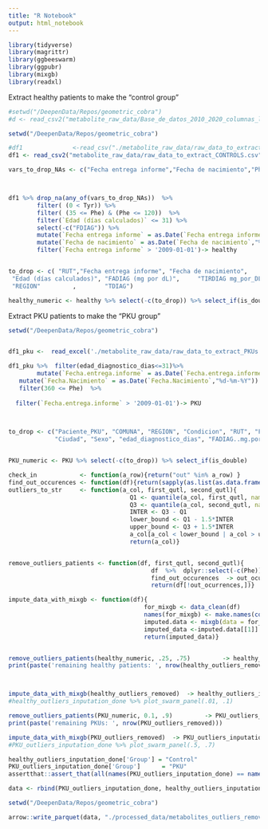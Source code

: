 ```yaml
---
title: "R Notebook"
output: html_notebook
---
```


```r
library(tidyverse)
library(magrittr)
library(ggbeeswarm)
library(ggpubr)
library(mixgb)
library(readxl)
```

Extract healthy patients to make the "control group"
```r
#setwd("/DeepenData/Repos/geometric_cobra")
#d <- read_csv2("metabolite_raw_data/Base_de_datos_2010_2020_columnas_limpias.csv") %>% rename(Glu = Glt, Tyr = tir)
```


```r
setwd("/DeepenData/Repos/geometric_cobra")

#df1              <-read_csv("./metabolite_raw_data/raw_data_to_extract_controls.csv") %>% dplyr::select(!starts_with('...'))
df1 <- read_csv2("metabolite_raw_data/raw_data_to_extract_CONTROLS.csv") %>% rename(Glu = Glt, Tyr = tir) %>% dplyr::select(-c("SA"))
```


```r
vars_to_drop_NAs <- c("Fecha entrega informe","Fecha de nacimiento","Phe","Tyr", "Edad (días calculados)")



df1 %>% drop_na(any_of(vars_to_drop_NAs))  %>%
        filter( (0 < Tyr)) %>%
        filter( (35 <= Phe) & (Phe <= 120))  %>%   
        filter(`Edad (días calculados)` <= 31) %>% 
        select(-c("FDIAG")) %>%
        mutate(`Fecha entrega informe` = as.Date(`Fecha entrega informe`,"%d-%m-%Y"))  %>% 
        mutate(`Fecha de nacimiento` = as.Date(`Fecha de nacimiento`,"%d-%m-%Y")) %>%
        filter(`Fecha entrega informe` > '2009-01-01')-> healthy


to_drop <- c( "RUT","Fecha entrega informe", "Fecha de nacimiento",    "estudio molecular",      "Ciudad",                 "Sexo" , 
 "Edad (días calculados)", "FADIAG (mg por dL)",     "TIRDIAG mg_por_DL" ,     "razon_FADIAG_TIRDIAG" ,  "COMUNA",
 "REGION"         ,        "TDIAG")

healthy_numeric <- healthy %>% select(-c(to_drop)) %>% select_if(is_double)
```


Extract PKU patients to make the "PKU group"

```r
setwd("/DeepenData/Repos/geometric_cobra")


df1_pku <-  read_excel('./metabolite_raw_data/raw_data_to_extract_PKUs.xlsx') %>% dplyr::select(-c("...1")) %>% dplyr::select(-c("SA"))

df1_pku %>%  filter(edad_diagnostico_dias<=31)%>%
        mutate(`Fecha.entrega.informe` = as.Date(`Fecha.entrega.informe`,"%d-%m-%Y"))%>%
   mutate(`Fecha.Nacimiento` = as.Date(`Fecha.Nacimiento`,"%d-%m-%Y"))  %>%
   filter(360 <= Phe)  %>%   
  
  filter(`Fecha.entrega.informe` > '2009-01-01')-> PKU
  


to_drop <- c("Paciente_PKU", "COMUNA", "REGION", "Condicion", "RUT", "Fecha.entrega.informe", "Fecha.Nacimiento", "estudio.molecular",
             "Ciudad", "Sexo", "edad_diagnostico_dias", "FADIAG..mg.por.dL.",    "TIRDIAG.mg_por_dL","razon_FADIAG_TIRDIAG" ,"TDIAG")


PKU_numeric <- PKU %>% select(-c(to_drop)) %>% select_if(is_double)
```


```r
check_in            <- function(a_row){return("out" %in% a_row) }
find_out_occurences <- function(df){return(sapply(as.list(as.data.frame(t(df))), check_in) %>% as.vector())}
outliers_to_str     <- function(a_col, first_qutl, second_qutl){
                                  Q1 <- quantile(a_col, first_qutl, names = FALSE, na.rm =T)
                                  Q3 <- quantile(a_col, second_qutl, names = FALSE, na.rm =T)
                                  INTER <- Q3 - Q1
                                  lower_bound <- Q1 - 1.5*INTER
                                  upper_bound <- Q3 + 1.5*INTER
                                  a_col[a_col < lower_bound | a_col > upper_bound] <- "out"
                                  return(a_col)}


remove_outliers_patients <- function(df, first_qutl, second_qutl){
                                        df  %>%  dplyr::select(-c(Phe)) %>% mutate_all(outliers_to_str, first_qutl, second_qutl)  %>% 
                                        find_out_occurences  -> out_ocurrences
                                        return(df[!out_ocurrences,])}

impute_data_with_mixgb <- function(df){
                                      for_mixgb <- data_clean(df) 
                                      names(for_mixgb) <- make.names(colnames(for_mixgb))
                                      imputed.data <- mixgb(data = for_mixgb, m = 1, nthread = 20, pmm.k = 10, initial.num = 'median')
                                      imputed_data <-imputed.data[[1]] %>% as.data.frame()
                                      return(imputed_data)}



```



```r
remove_outliers_patients(healthy_numeric, .25, .75)         -> healthy_outliers_removed
print(paste('remaining healthy patients: ', nrow(healthy_outliers_removed)))



impute_data_with_mixgb(healthy_outliers_removed)  -> healthy_outliers_inputation_done
#healthy_outliers_inputation_done %>% plot_swarm_panel(.01, .1)
```



```r
remove_outliers_patients(PKU_numeric, 0.1, .9)         -> PKU_outliers_removed
print(paste('remaining PKUs: ', nrow(PKU_outliers_removed)))

impute_data_with_mixgb(PKU_outliers_removed)  -> PKU_outliers_inputation_done
#PKU_outliers_inputation_done %>% plot_swarm_panel(.5, .7)
```

```r
healthy_outliers_inputation_done['Group'] = "Control"
PKU_outliers_inputation_done['Group']      = "PKU"
assertthat::assert_that(all(names(PKU_outliers_inputation_done) == names(healthy_outliers_inputation_done)))

data <- rbind(PKU_outliers_inputation_done, healthy_outliers_inputation_done)
```
```r
setwd("/DeepenData/Repos/geometric_cobra")

arrow::write_parquet(data, "./processed_data/metabolites_outliers_removed_and_imputed.parquet.gzip" ,  compression = "gzip")

```














